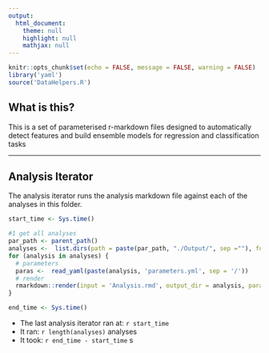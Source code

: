---
output: 
  html_document:
    theme: null
    highlight: null
    mathjax: null
---

```{r setup_main, include=FALSE}
knitr::opts_chunk$set(echo = FALSE, message = FALSE, warning = FALSE)
library('yaml')
source('DataHelpers.R')
```

## What is this?
This is a set of parameterised r-markdown files designed to automatically detect features and build ensemble models for regression and classification tasks

----

## Analysis Iterator
The analysis iterator runs the analysis markdown file against each of the analyses in this folder.
``` {r run analyses predictions, results = 'hide'}

start_time <- Sys.time()

#1 get all analyses
par_path <- parent_path()
analyses <-  list.dirs(path = paste(par_path, "./Output/", sep =""), full.names = TRUE, recursive = FALSE)
for (analysis in analyses) {
  # parameters
  paras <-  read_yaml(paste(analysis, 'parameters.yml', sep = '/'))
  # render
  rmarkdown::render(input = 'Analysis.rmd', output_dir = analysis, params = paras)
}

end_time <- Sys.time()
```

* The last analysis iterator ran at: `r start_time`
* It ran: `r length(analyses)` analyses
* It took: `r end_time - start_time` s
